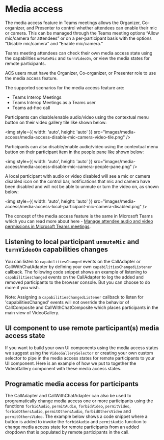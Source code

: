 

<Meta title="Concepts/MediaAccess" />

# Media access

The media access feature in Teams meetings allows the Organizer, Co-organizer, and Presenter to control whether attendees can enable their mic or camera.
This can be managed through the Teams meeting options “Allow mic/camera for attendees” or on a per-participant basis with the options “Disable mic/camera” and “Enable mic/camera.”

Teams meeting attendees can check their own media access state using the capabilities `unMuteMic` and `turnVideoOn`, or view the media states for remote participants.

ACS users must have the Organizer, Co-organizer, or Presenter role to use the media access feature.

The supported scenarios for the media access feature are:

- Teams Interop Meetings
- Teams Interop Meetings as a Teams user
- Teams ad-hoc call

Participants can disable/enable audio/video using the contextual menu button on their video gallery tile like shown below:

<img
  style={{ width: 'auto', height: 'auto' }}
  src="images/media-access/media-access-disable-mic-camera-video-tile.png"
/>

Participants can also disable/enable audio/video using the contextual menu button on their participant item in the people pane like
shown below:

<img
  style={{ width: 'auto', height: 'auto' }}
  src="images/media-access/media-access-disable-mic-camera-people-pane.png"
/>

A local participant with audio or video disabled will see a mic or camera disabled icon on the control bar, notifications that mic and camera have been disabled and will not be able to unmute or turn the video on, as shown below:

<img
  style={{ width: 'auto', height: 'auto' }}
  src="images/media-access/media-access-local-participant-mic-camera-disabled.png"
/>

The concept of the media access feature is the same in Microsoft Teams which you can read
more about here -
[Manage attendee audio and video permissions in Microsoft Teams meetings](https://support.microsoft.com/en-us/office/manage-attendee-audio-and-video-permissions-in-microsoft-teams-meetings-f9db15e1-f46f-46da-95c6-34f9f39e671a).

## Listening to local participant `unmuteMic` and `turnVideoOn` capabilities changes

You can listen to `capabilitiesChanged` events on the CallAdapter or CallWithChatAdapter by defining your own
`capabilitiesChangedListener` callback. The following code snippet shows an example of listening to `capabilitiesChanged`
events on the CallAdapter to log the added and removed participants to the browser console. But you can choose to
do more if you wish.

<Source code={MediaAccessMicCameraCapabilitiesText} />

Note: Assigning a `capabilitiesChangedListener` callback to listen for 'capabilitiesChanged' events will not override the
behavior of CallComposite and CallWithChatComposite which places participants in the main view of
VideoGallery.

## UI component to use remote participant(s) media access state

If you want to build your own UI components using the media access states we suggest using the `VideoGallerySelector` or creating your own custom selector to pipe in the media access states for remote participants to your UI component.
Here is an example of how we put to together the VideoGallery component with these media access states.

<Source code={MediaAccessRemoteParticipantsText} />

## Programatic media access for participants

The CallAdapter and CallWithChatAdapter can also be used to programatically change media access one or more participants using
the functions `forbidAudio`, `permitAudio`, `forbidVideo`, `permitVideo`, `forbidOthersAudio`, `permitOthersAudio`, `forbidOthersVideo` and `permitOthersVideo`.
The example below shows a code snippet where a button is added to invoke the `forbidAudio` and `permitAudio` function to change media access state
for remote participants from an added dropdown that is populated by remote participants in the call.

<Source code={CustomMediaAccessCompositeText} />
